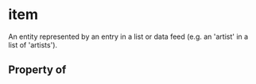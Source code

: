 # item

An entity represented by an entry in a list or data feed (e.g. an 'artist' in a list of 'artists').

## Property of



